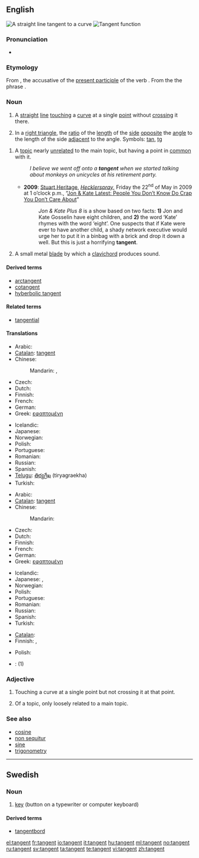 ==English==
{{wikipedia}}
[[Image:Tangent.png|thumb|A straight line tangent to a curve]]
[[Image:Tan.svg|thumb|Tangent function]]

===Pronunciation===
* {{IPA|/'tæn.dʒənt/}}

===Etymology===

From {{etyl|la|en}} {{term|tangentem|lang=la}}, the accusative of {{term|tangens|tangēns|touching|lang=la}} the [[present participle]] of the verb {{term|tango|tangō|to touch|lang=la}}. From the the phrase {{term||[[linea#Latin|līnea]] [[tango#Latin|tangēns]]|a touching line}}.

===Noun===
{{en-noun}}

# {{geometry}} A [[straight]] [[line]] [[touching]] a [[curve]] at a single [[point]] without [[crossing]] it there.
# {{trigonometry}} In a [[right triangle]], the [[ratio]] of the [[length]] of the [[side]] [[opposite]] the [[angle]] to the length of the side [[adjacent]] to the angle. Symbols: [[tan]], [[tg]]
<!--This definition equivalent to the one above; it does not define a new sense of the word
# {{mathematics}} The ratio of the [[sine]] to the [[cosine]], in either the [[real]] or [[complex]] [[number]]s.-->
# A [[topic]] nearly [[unrelated]] to the main topic, but having a point in [[common]] with it.
#: ''I believe we went off onto a '''tangent''' when we started talking about monkeys on unicycles at his retirement party.''
#* '''2009''': [http://www.hecklerspray.com/author/stuart-heritage Stuart Heritage], ''[http://www.hecklerspray.com/ Hecklerspray]'', Friday the 22<sup>nd</sup> of May in 2009 at 1 o’clock p.m., “[http://www.hecklerspray.com/jon-kate-latest-people-you-dont-know-do-crap-you-dont-care-about/200934378.php Jon & Kate Latest: People You Don’t Know Do Crap You Don’t Care About]”
#*: ''Jon & Kate Plus 8'' is a show based on two facts: '''1)''' Jon and Kate Gosselin have eight children, and '''2)''' the word ‘Kate’ rhymes with the word ‘eight’. One suspects that if Kate were ever to have another child, a shady network executive would urge her to put it in a binbag with a brick and drop it down a well. But this is just a horrifying '''tangent'''.
# A small metal [[blade]] by which a [[clavichord]] produces sound.

====Derived terms====
* [[arctangent]]
* [[cotangent]]
* [[hyberbolic tangent]]

====Related terms====
* [[tangential]]

====Translations====
{{trans-top|in geometry}}
* Arabic: {{t|ar|مماس|m|tr=mumaass}}
* [[Catalan]]: [[#Catalan|tangent]] {{f}}
* Chinese:
*: Mandarin: {{t|cmn|切線|sc=Hani}},  {{t|cmn|切线|tr=qiēxiàn|sc=Hani}}
* Czech: {{t-|cs|tečna|f}}
* Dutch: {{t-|nl|raaklijn|f}}
* Finnish: {{t-|fi|tangentti}}
* French: {{t+|fr|tangente|f}}
* German: {{t-|de|Tangente|f}}
* Greek: [[εφαπτομένη]] {{f}}
{{trans-mid}}
* Icelandic: {{t+|is|snertill|m}}
* Japanese: {{t|ja|接線|tr=せっせん, sessen}}
* Norwegian: {{t+|no|tangent|m}}
* Polish: {{t-|pl|styczna|f}}
* Portuguese: {{t+|pt|tangente|f}}
* Romanian: {{t|ro|tangentă|f}}
* Russian: {{t|ru|касательная|f|tr=kasátel'naja}}
* Spanish: {{t+|es|tangente|f}}
* [[Telugu]]: [[తిర్యగ్రేఖ]] (tiryagraekha)
* Turkish: {{t+|tr|teğet}}
{{trans-bottom}}

{{trans-top|in trigonometry}}
* Arabic: {{t|ar|ظل الزاوية|m|tr=Zill al-zaawira}}
* [[Catalan]]: [[#Catalan|tangent]] {{f}}
* Chinese:
*: Mandarin: {{t|cmn|正切|tr=zhèngqiē|sc=Hani}}
* Czech: {{t-|cs|tangens|m}}
* Dutch: {{t-|nl|tangens|m}}
* Finnish: {{t-|fi|tangentti}}
* French: {{t+|fr|tangente|f}}
* German: {{t+|de|Tangens|m}}
* Greek: [[εφαπτομένη]] {{f}}
{{trans-mid}}
* Icelandic: {{t-|is|tangens|m}}
* Japanese: {{t-|ja|タンジェント|tr=tanjento}},  {{t|ja|正接|tr=せいせつ, seisetsu}}
* Norwegian: {{t-|no|tangens|m}}
* Polish: {{t+|pl|tangens|m}}
* Portuguese: {{t+|pt|tangente|f}}
* Romanian: {{t|ro|tangentă|f}}
* Russian: {{t|ru|тангенс|m|tr=tángens}}
* Spanish: {{t+|es|tangente|f}}
* Turkish: {{t+|tr|tanjant}}
{{trans-bottom}}

{{trans-top|nearly unrelated topic}}
* [[Catalan]]: {{t-|ca|tangent|g=f}}
* Finnish: {{t|fi|sivuraide}}, {{t|fi|harhapolku}}
{{trans-mid}}
* Polish: {{t|pl|punkt wspólny|g=m}}
{{trans-bottom}}

{{checktrans}}
<!--Remove this section once all of the translations below have been moved into the tables above.-->
* {{ttbc|Italian}}: {{t+|it|tangente|g=f}} (1)

===Adjective===
{{en-adj|-}}

# {{geometry}} Touching a curve at a single point but not crossing it at that point.
# Of a topic, only loosely related to a main topic.

===See also===
* [[cosine]]
* [[non sequitur]]
* [[sine]]
* [[trigonometry]]

----

==Swedish==
{{wikipedia|lang=sv}}

===Noun===
{{infl|sv|noun}}

# [[key]] (button on a typewriter or computer keyboard)

====Derived terms====
* [[tangentbord]]

{{tbot entry|Swedish|key|2008|April|sv}}

[[el:tangent]]
[[fr:tangent]]
[[io:tangent]]
[[it:tangent]]
[[hu:tangent]]
[[ml:tangent]]
[[no:tangent]]
[[ru:tangent]]
[[sv:tangent]]
[[ta:tangent]]
[[te:tangent]]
[[vi:tangent]]
[[zh:tangent]]